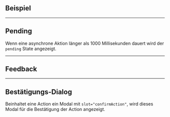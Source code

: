 ## Beispiel

<LiveCodeEditor />

---

## Pending

Wenn eine asynchrone Aktion länger als 1000 Millisekunden dauert wird der
`pending` State angezeigt.

<LiveCodeEditor example="longAction" editorCollapsed />

---

## Feedback

<LiveCodeEditor example="feedback" editorCollapsed />

---

## Bestätigungs-Dialog

Beinhaltet eine Action ein Modal mit `slot="confirmAction"`, wird dieses Modal
für die Bestätigung der Action angezeigt.

<LiveCodeEditor example="confirmation" editorCollapsed />
